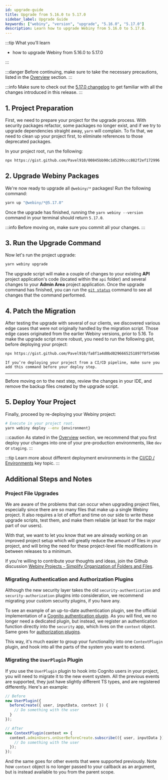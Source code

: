 ```yaml
---
id: upgrade-guide
title: Upgrade from 5.16.0 to 5.17.0
sidebar_label: Upgrade Guide
keywords: ["webiny", "version", "upgrade", "5.16.0", "5.17.0"]
description: Learn how to upgrade Webiny from 5.16.0 to 5.17.0.
---
```


:::tip What you’ll learn

- how to upgrade Webiny from 5.16.0 to 5.17.0

:::

:::danger
Before continuing, make sure to take the necessary precautions, listed in the [Overview](/docs/how-to-guides/upgrade-webiny#-precaution-measures) section.
:::

:::info
Make sure to check out the [5.17.0 changelog](/docs/release-notes/5.17.0/changelog) to get familiar with all the changes introduced in this release.
:::

## 1. Project Preparation

First, we need to prepare your project for the upgrade process. With security packages refactor, some packages no longer exist, and if we try to upgrade dependencies straight away, `yarn` will complain. To fix that, we need to clean up your project first, to eliminate references to those deprecated packages.

In your project root, run the following:

```bash
npx https://gist.github.com/Pavel910/00845bb90c1d5299ccc882f2ef172996
```

## 2. Upgrade Webiny Packages

We're now ready to upgrade all `@webiny/*` packages! Run the following command:

```bash
yarn up "@webiny/*@5.17.0"
```

Once the upgrade has finished, running the `yarn webiny --version` command in your terminal should return `5.17.0`.

:::info
Before moving on, make sure you commit all your changes.
:::

## 3. Run the Upgrade Command

Now let's run the project upgrade:

```bash
yarn webiny upgrade
```

The upgrade script will make a couple of changes to your existing **API** project application's code (located within the `api` folder) and several changes to your **Admin Area** project application. Once the upgrade command has finished, you can run the [`git status`](https://git-scm.com/docs/git-status) command to see all changes that the command performed.

## 4. Patch the Migration
After testing the upgrade with several of our clients, we discovered various edge cases that were not originally handled by the migration script. Those edge cases originated from the earlier Webiny versions, prior to 5.16. To make the upgrade script more robust, you need to run the following gist, before deploying your project:
```bash
npx https://gist.github.com/Pavel910/fa8f1a4d0bd0296665251897f0f54506
```

```info
If you’re deploying your project from a CI/CD pipeline, make sure you add this command before your deploy step.
```

---

Before moving on to the next step, review the changes in your IDE, and remove the backup files created by the upgrade script.

## 5. Deploy Your Project

Finally, proceed by re-deploying your Webiny project:

```bash
# Execute in your project root.
yarn webiny deploy --env {environment}
```

:::caution
As stated in the [Overview](/docs/how-to-guides/upgrade-webiny#pre-production-environments-first) section, we recommend that you first deploy your changes into one of your pre-production environments, like `dev` or `staging`.
:::

:::tip
Learn more about different deployment environments in the [CI/CD / Environments](/docs/key-topics/ci-cd/environments) key topic.
:::

## Additional Steps and Notes

### Project File Upgrades

We are aware of the problems that can occur when upgrading project files, especially since there are so many files that make up a single Webiny project. It also requires a lot of effort and time on our side to write these upgrade scripts, test them, and make them reliable (at least for the major part of our users).

With that, we want to let you know that we are already working on an improved project setup which will greatly reduce the amount of files in your project, and will bring the need for these project-level file modifications in between releases to a minimum.

If you're willing to contribute your thoughts and ideas, join the Github discussion [Webiny Projects - Simplify Organization of Folders and Files](https://github.com/webiny/webiny-js/discussions/1992).

### Migrating Authentication and Authorization Plugins

Although the new security layer takes the old `security-authentication` and `security-authorization` plugins into consideration, we recommend migrating your custom security plugins, if you have any.

To see an example of an up-to-date authentication plugin, see the official implementation of a [Cognito authentication plugin](https://github.com/webiny/webiny-js/blob/v5.17.0/packages/api-security-cognito/src/index.ts#L19-L36). As you will find, we no longer need a dedicated plugin, but instead, we register an authentication function directly into the `security` app, which lives on the `context` object. Same goes for [authorization plugins](https://github.com/webiny/webiny-js/blob/v5.17.0/packages/api-security/src/plugins/apiKeyAuthorization.ts).

This way, it's much easier to group your functionality into one `ContextPlugin` plugin, and hook into all the parts of the system you want to extend.


### Migrating the `UserPlugin` Plugin

If you use the `UserPlugin` plugin to hook into Cognito users in your project, you will need to migrate it to the new event system. All the previous events are supported, they just have slightly different TS types, and are registered differently. Here's an example:

```ts
// Before
new UserPlugin({
  beforeCreate({ user, inputData, context }) {
    // Do something with the user
  }
});

// After
new ContextPlugin(context => {
  context.adminUsers.onUserBeforeCreate.subscribe(({ user, inputData }) => {
    // Do something with the user
  });
});
```

And the same goes for other events that were supported previously. Note how `context` object is no longer passed to your callback as an argument, but is instead available to you from the parent scope.
